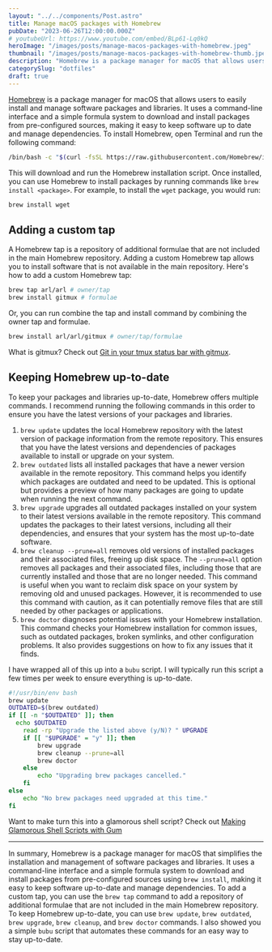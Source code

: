 ```yaml
---
layout: "../../components/Post.astro"
title: Manage macOS packages with Homebrew
pubDate: "2023-06-26T12:00:00.000Z"
# youtubeUrl: https://www.youtube.com/embed/BLp61-Lq0kQ
heroImage: "/images/posts/manage-macos-packages-with-homebrew.jpeg"
thumbnail: "/images/posts/manage-macos-packages-with-homebrew-thumb.jpeg"
description: "Homebrew is a package manager for macOS that allows users to easily install and manage packages and libraries."
categorySlug: "dotfiles"
draft: true
---
```


[Homebrew](https://brew.sh/) is a package manager for macOS that allows users to easily install and manage software packages and libraries. It uses a command-line interface and a simple formula system to download and install packages from pre-configured sources, making it easy to keep software up to date and manage dependencies. To install Homebrew, open Terminal and run the following command:

```sh
/bin/bash -c "$(curl -fsSL https://raw.githubusercontent.com/Homebrew/install/HEAD/install.sh)"
```

This will download and run the Homebrew installation script. Once installed, you can use Homebrew to install packages by running commands like `brew install <package>`. For example, to install the `wget` package, you would run:

```sh
brew install wget
```

## Adding a custom tap

A Homebrew tap is a repository of additional formulae that are not included in the main Homebrew repository. Adding a custom Homebrew tap allows you to install software that is not available in the main repository. Here's how to add a custom Homebrew tap:

```sh
brew tap arl/arl # owner/tap
brew install gitmux # formulae
```

Or, you can run combine the tap and install command by combining the owner tap and formulae.

```sh
brew install arl/arl/gitmux # owner/tap/formulae
```

What is gitmux? Check out [Git in your tmux status bar with gitmux](/posts/git-in-your-tmux-status-bar-with-gitmux).

## Keeping Homebrew up-to-date

To keep your packages and libraries up-to-date, Homebrew offers multiple commands. I recommend running the following commands in this order to ensure you have the latest versions of your packages and libraries.

1. `brew update` updates the local Homebrew repository with the latest version of package information from the remote repository. This ensures that you have the latest versions and dependencies of packages available to install or upgrade on your system.
2. `brew outdated` lists all installed packages that have a newer version available in the remote repository. This command helps you identify which packages are outdated and need to be updated. This is optional but provides a preview of how many packages are going to update when running the next command.
3. `brew upgrade` upgrades all outdated packages installed on your system to their latest versions available in the remote repository. This command updates the packages to their latest versions, including all their dependencies, and ensures that your system has the most up-to-date software.
4. `brew cleanup --prune=all` removes old versions of installed packages and their associated files, freeing up disk space. The `--prune=all` option removes all packages and their associated files, including those that are currently installed and those that are no longer needed. This command is useful when you want to reclaim disk space on your system by removing old and unused packages. However, it is recommended to use this command with caution, as it can potentially remove files that are still needed by other packages or applications.
5. `brew doctor` diagnoses potential issues with your Homebrew installation. This command checks your Homebrew installation for common issues, such as outdated packages, broken symlinks, and other configuration problems. It also provides suggestions on how to fix any issues that it finds.

I have wrapped all of this up into a `bubu` script. I will typically run this script a few times per week to ensure everything is up-to-date.

```sh
#!/usr/bin/env bash
brew update
OUTDATED=$(brew outdated)
if [[ -n "$OUTDATED" ]]; then
  echo $OUTDATED
	read -rp "Upgrade the listed above (y/N)? " UPGRADE
	if [[ "$UPGRADE" = "y" ]]; then
		brew upgrade
		brew cleanup --prune=all
		brew doctor
	else
		echo "Upgrading brew packages cancelled."
	fi
else
	echo "No brew packages need upgraded at this time."
fi
```

Want to make turn this into a glamorous shell script? Check out [Making Glamorous Shell Scripts with Gum](/posts/making-glamorous-shell-scripts-with-gum)

---

In summary, Homebrew is a package manager for macOS that simplifies the installation and management of software packages and libraries. It uses a command-line interface and a simple formula system to download and install packages from pre-configured sources using `brew install`, making it easy to keep software up-to-date and manage dependencies. To add a custom tap, you can use the `brew tap` command to add a repository of additional formulae that are not included in the main Homebrew repository. To keep Homebrew up-to-date, you can use `brew update`, `brew outdated`, `brew upgrade`, `brew cleanup`, and `brew doctor` commands. I also showed you a simple `bubu` script that automates these commands for an easy way to stay up-to-date.
